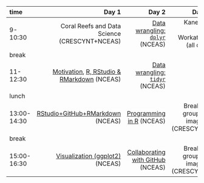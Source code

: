 |time       |      Day 1|      Day 2|      Day 3|      Day 4|
|:----------|----------:|----------:|----------:|----------:|
|9-10:30    |  Coral Reefs and Data Science (CRESCYNT+NCEAS) |   [Data wrangling: `dplyr`](http://ohi-science.org/data-science-training/dplyr.html#dplyr) (NCEAS) | Kaneohe Bay Workathon (all day) | Kaneohe Bay Workathon (all day)  | 
|break      |  | | | |
|11-12:30   | [Motivation](http://ohi-science.org/data-science-training/overview.html), [R, RStudio & RMarkdown](http://ohi-science.org/data-science-training/rstudio.html#rstudio) (NCEAS) |   [Data wrangling: `tidyr`](http://ohi-science.org/data-science-training/tidyr) (NCEAS) |  | |
|lunch      |  || | |
|13:00-14:30 |  [RStudio+GitHub+RMarkdown](http://ohi-science.org/data-science-training/rstudio-github.html) (NCEAS) | [Programming in R ](http://ohi-science.org/data-science-training/programming.html) (NCEAS) | Breakout group for imagery (CRESCYNT) | Group Discussion/ Wrapup |
|break      |  |  | | |
|15:00-16:30 | [Visualization (ggplot2)](http://ohi-science.org/data-science-training/viz) (NCEAS) |   [Collaborating with GitHub](http://ohi-science.org/data-science-training/collaborating.html) (NCEAS)  | Breakout group for imagery (CRESCYNT)  | Group Discussion/ Wrapup |


